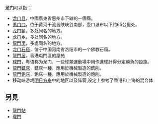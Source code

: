 '''龙门'''可以指：
* [[龙门县|龙门县]]，中國廣東省惠州市下辖的一個縣。
* [[禹门口|禹门口]]，位于黄河干流晋陕峡谷南部，壶口瀑布以下约65公里处。
* [[龙门镇|龙门镇]]，多处同名的地方。
* [[龙门乡|龙门乡]]，多处同名的地方。
* [[龍門里|龍門里]]，多處同名的地方。
* [[龙门石窟|龙门石窟]]，位于中国河南省洛阳市的一个佛教石窟。
* [[龍門居|龍門居]]，香港屯門區的屋苑
* [[球門|球門]]，粤语称为龙门，一些球類運動場中用作進球計得分定勝負的設施。
* [[龍門銑床|龍門銑床]]，銑床一種，應用於機械製造的銑削。
* [[龍門鉋床|龍門鉋床]]，鉋床一種，應用於機械製造的鉋削。
* 移动端游戏[[明日方舟|明日方舟]]中的地区以及阵营,设定上参考了香港和上海的混合体

==另見==
*[[龍門站|龍門站]]
*[[瓏門|瓏門]]

{{disambig|Cat=二字消歧義}}